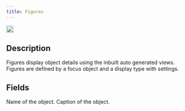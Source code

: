 ```yaml
---
title: Figures
---
```


<img height="20" noZoom src="/images/objecticons/figure.svg" /> 

## Description
Figures display object details using the inbuilt auto generated views. Figures are defined by a focus object and a display type with settings.


## Fields
<ParamField path="Name" type="string">
  Name of the object.
</ParamField>

<ParamField path="Caption" type="string">
  Caption of the object.
</ParamField>

